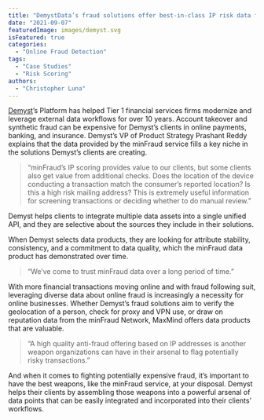 ```yaml
---
title: "DemystData’s fraud solutions offer best-in-class IP risk data from the minFraud service to help financial services firms prevent fraud"
date: "2021-09-07"
featuredImage: images/demyst.svg
isFeatured: true
categories:
  - "Online Fraud Detection"
tags:
  - "Case Studies"
  - "Risk Scoring"
authors:
  - "Christopher Luna"
---
```


[Demyst](https://demyst.com/)’s Platform has helped Tier 1 financial services
firms modernize and leverage external data workflows for over 10 years. Account
takeover and synthetic fraud can be expensive for Demyst’s clients in online
payments, banking, and insurance. Demyst’s VP of Product Strategy Prashant Reddy
explains that the data provided by the minFraud service fills a key niche in the
solutions Demyst’s clients are creating.

> “minFraud’s IP scoring provides value to our clients, but some clients also
> get value from additional checks. Does the location of the device conducting a
> transaction match the consumer’s reported location? Is this a high risk mailing
> address? This is extremely useful information for screening transactions or
> deciding whether to do manual review.”

Demyst helps clients to integrate multiple data assets into a single unified
API, and they are selective about the sources they include in their solutions.

When Demyst selects data products, they are looking for attribute stability,
consistency, and a commitment to data quality, which the minFraud data product
has demonstrated over time.

> “We’ve come to trust minFraud data over a long period of time.”

With more financial transactions moving online and with fraud following suit,
leveraging diverse data about online fraud is increasingly a necessity for
online businesses. Whether Demyst’s fraud solutions aim to verify the
geolocation of a person, check for proxy and VPN use, or draw on reputation data
from the minFraud Network, MaxMind offers data products that are valuable.

> “A high quality anti-fraud offering based on IP addresses is another weapon
> organizations can have in their arsenal to flag potentially risky transactions.”

And when it comes to fighting potentially expensive fraud, it’s important to
have the best weapons, like the minFraud service, at your disposal. Demyst helps
their clients by assembling those weapons into a powerful arsenal of data points
that can be easily integrated and incorporated into their clients’ workflows.
